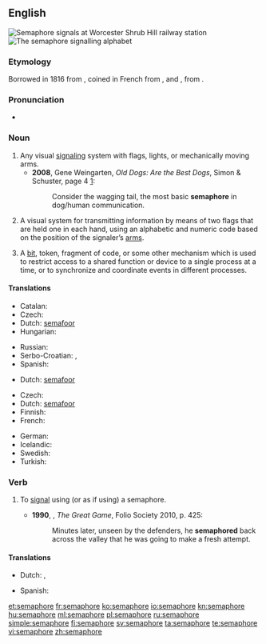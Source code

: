 {{also|sémaphore}}
==English==
{{wikipedia}}
[[File:Wsh signals.jpg|thumb|right|'''Semaphore''' signals at [[w:Worcester Shrub Hill railway station|Worcester Shrub Hill railway station]]]]
[[File:Semaphore alphabet (Signalling, 1918).jpg|thumb|right|The '''semaphore''' signalling alphabet]]

===Etymology===
Borrowed in 1816 from {{etyl|fr|en}} {{term|sémaphore|lang=fr}}, coined in French from {{etyl|grc|en}} {{term|σῆμα||sign|tr=sêma|lang=grc}}, and {{term||-φωρος|tr=-phoros|bearing, bearer|lang=grc}}, from {{term|φέρω||to bear, carry|tr=férō|lang=grc}}.

===Pronunciation===
* {{a|UK}} {{IPA|/ˈsɛ.mə.fɔː/}}

===Noun===
{{en-noun}}

# Any visual [[signaling]] system with flags, lights, or mechanically moving arms.
#* '''2008''', Gene Weingarten, ''Old Dogs: Are the Best Dogs'', Simon & Schuster, page 4 [http://books.google.com/books?id=GOUMoGLf9tYC&printsec=frontcover&dq=gene+weingarten&source=bl&ots=BgRdWbPGYP&sig=gd-Mgu3cNEgerci0w2psNOA6ZjM&hl=en&sa=X&ei=GDIVUNqbDcOYqAGZx4HgBQ&ved=0CDgQ6AEwAQ#v=onepage&q=semaphore&f=false]:
#*: Consider the wagging tail, the most basic '''semaphore''' in dog/human communication.
# A visual system for transmitting information by means of two flags that are held one in each hand, using an alphabetic and numeric code based on the position of the signaler’s [[arm]]s.
# {{context|computing|lang=en}} A [[bit]], token, fragment of code, or some other mechanism which is used to restrict access to a shared function or device to a single process at a time, or to synchronize and coordinate events in different processes.

{{rfex}}

====Translations====
{{trans-top|visual signaling system}}
* Catalan: {{t-|ca|semàfor|m}}
* Czech: {{t-|cs|semafor|m}}
* Dutch: [[semafoor]] {{m}}
* Hungarian: {{t+|hu|szemafor}}
{{trans-mid}}
* Russian: {{t+|ru|семафор|m|tr=semafór}}
* Serbo-Croatian: {{t-|sh|се̏мафо̄р|m|sc=Cyrl}}, {{t-|sh|sȅmafōr|m}}
* Spanish: {{t+|es|semáforo}}
{{trans-bottom}}

{{trans-top|visual signaling with flags}}
* Dutch: [[semafoor]] {{m}}
{{trans-mid}}
{{trans-bottom}}

{{trans-top|computing term}}
* Czech: {{t-|cs|semafor|m}}
* Dutch: [[semafoor]] {{m}}
* Finnish: {{t+|fi|semafori}}
* French: {{t+|fr|sémaphore|m}}
{{trans-mid}}
* German: {{t-|de|Semaphor|m}}
* Icelandic: {{t-|is|veif|f}}
* Swedish: {{t-|sv|semafor|c}}
* Turkish: {{t+|tr|semafor}}
{{trans-bottom}}

===Verb===
{{en-verb|semaphor|ing}}

# {{context|transitive|intransitive|lang=en}} To [[signal]] using (or as if using) a semaphore.
#* '''1990''', {{w|Peter Hopkirk}}, ''The Great Game'', Folio Society 2010, p. 425:
#*: Minutes later, unseen by the defenders, he '''semaphored''' back across the valley that he was going to make a fresh attempt.

====Translations====
{{trans-top|to signal using semaphore}}
* Dutch: {{t+|nl|signaleren}}, {{t+|nl|seinen}}
{{trans-mid}}
* Spanish: {{t+|es|semáforo|m}}
{{trans-bottom}}

[[et:semaphore]]
[[fr:semaphore]]
[[ko:semaphore]]
[[io:semaphore]]
[[kn:semaphore]]
[[hu:semaphore]]
[[ml:semaphore]]
[[pl:semaphore]]
[[ru:semaphore]]
[[simple:semaphore]]
[[fi:semaphore]]
[[sv:semaphore]]
[[ta:semaphore]]
[[te:semaphore]]
[[vi:semaphore]]
[[zh:semaphore]]